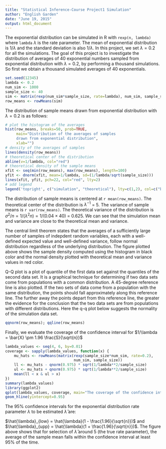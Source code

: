 ```yaml
---
title: "Statistical Inference-Course Project1 Simulation"
author: "English Garden"
date: "June 19, 2015"
output: html_document
---
```



The exponential distribution can be simulated in R with `rexp(n, lambda)` where
`lambda` $\lambda$ is the rate parameter. The mean of exponential distribution is 
$1/\lambda$ and the standard deviation is also $1/\lambda$. In this project, we set $\lambda=0.2$ for all the simulations. The goal of this project is to investigate the distribution of averages of 40 exponential numbers sampled from exponential distribution with $\lambda=0.2$, by performing a thousand simulations. So first we obtain a thousand simulated averages of 40 exponentials.


```r
set.seed(12345)
lambda <- 0.2
num_sim <- 1000
sample_size <- 40
sim <- matrix(rexp(num_sim*sample_size, rate=lambda), num_sim, sample_size)
row_means <- rowMeans(sim)
```

The distribution of sample means drawn from exponential distribution with $\lambda=0.2$ is as follows:


```r
# plot the histogram of the averages
hist(row_means, breaks=50, prob=TRUE,
     main="Distribution of the averages of samples
     drawn from exponential distribution",
     xlab="")
# density of the averages of samples
lines(density(row_means))
# theoretical center of the distribution
abline(v=1/lambda, col="red")
# theoretical density of the sample means
xfit <- seq(min(row_means), max(row_means), length=100)
yfit <- dnorm(xfit, mean=1/lambda, sd=(1/lambda/sqrt(sample_size)))
lines(xfit, yfit, pch=22, col="red", lty=2)
# add legend
legend('topright', c("simulation", "theoretical"), lty=c(1,2), col=c("black", "red"))
```

The distribution of sample means is centered at `r mean(row_means)`. The theoretical center of the distribution is $\lambda^{-1}$ = 5. The variance of sample means is `r var(row_means)`. The theoretical variance
of the distribution is $\sigma^2 / n = 1/(\lambda^2 n) = 1/(0.04 \times 40)$ =
0.625. We can see that the simulation mean and variance are close to the theoretical mean and variance. 

The central limit theorem states that the averages of a sufficiently large number of samples of indepdent random variables, each with a well-defined expected value and well-defined variance, follow normal distribution regardless of the underlying distribution. The figure plotted above shows the sample density computed using the histogram in black color and the normal density plotted with theoretical mean and variance values in red color. 

Q-Q plot is a plot of quantile of the first data set against the quantiles of the second data set. It is a graphical technique for determining if two data sets come from populations with a common distribution. A 45-degree reference line is also plotted. If the two sets of data come from a population with the same distribution, the points should fall approximately along this reference line. The further away the points depart from this reference line, the greater the evidence for the conclusion that the two data sets are from populations with different distributions. Here the q-q plot below suggests the normality of the simulation data set.


```r
qqnorm(row_means); qqline(row_means)
```

Finally, we evaluate the coverage of the confidence interval for
$1/\lambda = \bar{X} \pm 1.96 \frac{S}{\sqrt{n}}$


```r
lambda_values <- seq(4, 6, by=0.01)
coverage <- sapply(lambda_values, function(x) {
    mu_hats <- rowMeans(matrix(rexp(sample_size*num_sim, rate=0.2),
                               num_sim, sample_size))
    ll <- mu_hats - qnorm(0.975) * sqrt(1/lambda**2/sample_size)
    ul <- mu_hats + qnorm(0.975) * sqrt(1/lambda**2/sample_size)
    mean(ll < x & ul > x)
})
summary(lambda_values)
library(ggplot2)
qplot(lambda_values, coverage, main="The coverage of the confidence interval for lambda_values") +
geom_hline(yintercept=0.95)
```

The 95% confidence intervals for the exponential distribution rate parameter $\lambda$ to be estimated
$\hat{\lambda}$ are:

$\hat{\lambda}_{low} = \hat{\lambda}(1 - \frac{1.96}{\sqrt{n}})$ and 
$\hat{\lambda}_{upp} = \hat{\lambda}(1 + \frac{1.96}{\sqrt{n}})$.
The figure above shows that for selection of $\hat{\lambda}$ around 5 (the true rate parameter), the average of the sample mean falls within the confidence interval at least 95% of the time. 
